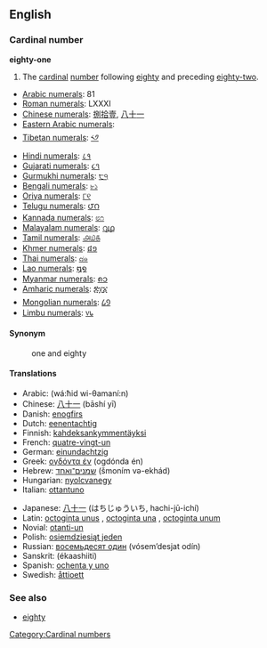 ==English==

===Cardinal number===
'''eighty-one'''

# The [[cardinal]] [[number]] following [[eighty]] and preceding [[eighty-two]].
*[[w:Arabic numerals|Arabic numerals]]: 81
*[[w:Roman numerals|Roman numerals]]: LXXXI
*[[w:Chinese numerals|Chinese numerals]]: [[捌]][[拾]][[壹]], [[八]][[十]][[一]]
*[[w:Eastern Arabic numerals|Eastern Arabic numerals]]: {{ARchar|[[٨١]]}}
*[[w:Indian numerals|Tibetan numerals]]: [[༨༡]]
*[[w:Indian numerals|Hindi numerals]]: [[८१]]
*[[w:Indian numerals|Gujarati numerals]]: [[૮૧]]
*[[w:Indian numerals|Gurmukhi numerals]]: [[੮੧]]
*[[w:Indian numerals|Bengali numerals]]: [[৮১]]
*[[w:Indian numerals|Oriya numerals]]: [[୮୧]]
*[[w:Indian numerals|Telugu numerals]]: [[౮౧]]
*[[w:Indian numerals|Kannada numerals]]: [[೮೧]]
*[[w:Indian numerals|Malayalam numerals]]: [[൮൧]]
*[[w:Indian numerals|Tamil numerals]]: [[௮௰௧]]
*[[w:Khmer script|Khmer numerals]]: [[៨១]]
*[[w:Thai numerals|Thai numerals]]: [[๘๑]]
*[[w:Lao alphabet|Lao numerals]]: [[໘໑]]
*[[w:Burmese alphabet|Myanmar numerals]]: [[၈၁]]
*[[w:Amharic language|Amharic numerals]]: [[፰፲፩]]
*[[w:Mongolian alphabet|Mongolian numerals]]: [[᠘᠑]]
*[[w:Limbu language|Limbu numerals]]: [[᥎᥇]]

====Synonym====
:one and eighty

====Translations====
{{top}}
*Arabic: {{ARchar|[[واحد وثمانين]]}} (wá:ħid wi-θamaní:n)
*Chinese: [[八十一]] (bāshí yī)
*Danish: [[enogfirs]]
*Dutch: [[eenentachtig]]
*Finnish: [[kahdeksankymmentäyksi]]
*French: [[quatre-vingt-un]] {{m}}
*German: [[einundachtzig]]
*Greek: [[ογδόντα έν]] (ogdónda én)
*Hebrew: [[שמנים־ואחד]] (šmoním və-ekhád)
*Hungarian: [[nyolcvanegy]]
*Italian: [[ottantuno]] {{m}}
{{mid}}
*Japanese: [[八十一]] (はちじゅういち, hachi-jū-ichí)
*Latin: [[octoginta unus]] {{m}}, [[octoginta una]] {{f}}, [[octoginta unum]] {{n}}
*Novial: [[otanti-un]]
*Polish: [[osiemdziesiąt jeden]]
*Russian: [[восемьдесят один]] (vósem’desjat odín)
*Sanskrit: (ékaashiiti)
*Spanish: [[ochenta y uno]]
*Swedish: [[åttioett]]
{{bottom}}

===See also===
*[[eighty]]

[[Category:Cardinal numbers]]